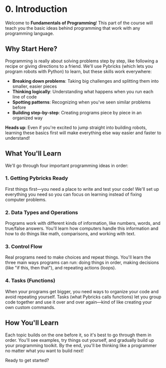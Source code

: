 
<Meta title="1. Fundamentals of Programming/0. Introduction" />

# 0. Introduction

Welcome to **Fundamentals of Programming**! This part of the course will teach you the basic ideas behind programming that work with any programming language.

## Why Start Here?

Programming is really about solving problems step by step, like following a recipe or giving directions to a friend. We'll use Pybricks (which lets you program robots with Python) to learn, but these skills work everywhere:

- **Breaking down problems**: Taking big challenges and splitting them into smaller, easier pieces
- **Thinking logically**: Understanding what happens when you run each line of code
- **Spotting patterns**: Recognizing when you've seen similar problems before
- **Building step-by-step**: Creating programs piece by piece in an organized way

**Heads up**: Even if you're excited to jump straight into building robots, learning these basics first will make everything else way easier and faster to understand!

## What You'll Learn

We'll go through four important programming ideas in order:

### 1. Getting Pybricks Ready

First things first—you need a place to write and test your code! We'll set up everything you need so you can focus on learning instead of fixing computer problems.

### 2. Data Types and Operations

Programs work with different kinds of information, like numbers, words, and true/false answers. You'll learn how computers handle this information and how to do things like math, comparisons, and working with text.

### 3. Control Flow

Real programs need to make choices and repeat things. You'll learn the three main ways programs can run: doing things in order, making decisions (like "if this, then that"), and repeating actions (loops).

### 4. Tasks (Functions)

When your programs get bigger, you need ways to organize your code and avoid repeating yourself. Tasks (what Pybricks calls functions) let you group code together and use it over and over again—kind of like creating your own custom commands.

## How You'll Learn

Each topic builds on the one before it, so it's best to go through them in order. You'll see examples, try things out yourself, and gradually build up your programming toolkit. By the end, you'll be thinking like a programmer no matter what you want to build next!

Ready to get started?

